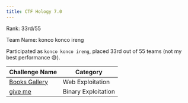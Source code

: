 ```yaml
---
title: CTF Hology 7.0
---
```


<Callout>
Rank: 33rd/55

Team Name: konco konco ireng
</Callout>

Participated as `konco konco ireng`, placed 33rd out of 55 teams (not my best performance 😅).

| Challenge Name                    | Category            |
| --------------------------------- | ------------------- |
| [Books Gallery](books-gallery.md) | Web Exploitation    |
| [give me](give-me.md)             | Binary Exploitation |

